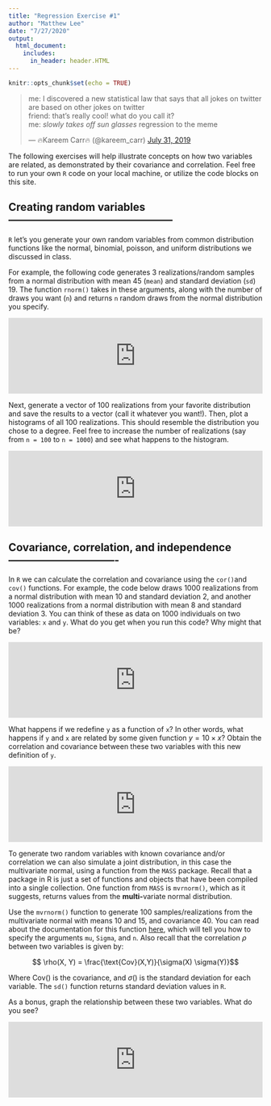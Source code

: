 ```yaml
---
title: "Regression Exercise #1"
author: "Matthew Lee"
date: "7/27/2020"
output: 
  html_document:
    includes:
      in_header: header.HTML
---
```

<script type="text/javascript" src="https://cdnjs.cloudflare.com/ajax/libs/iframe-resizer/3.5.16/iframeResizer.min.js"></script>

```r
knitr::opts_chunk$set(echo = TRUE)
```

<blockquote class="twitter-tweet"><p lang="en" dir="ltr">me: I discovered a new statistical law that says that all jokes on twitter are based on other jokes on twitter<br>friend: that’s really cool! what do you call it?<br>me: *slowly takes off sun glasses* regression to the meme</p>&mdash; 🔥Kareem Carr🔥 (@kareem_carr) <a href="https://twitter.com/kareem_carr/status/1156589945676554241?ref_src=twsrc%5Etfw">July 31, 2019</a></blockquote> <script async src="https://platform.twitter.com/widgets.js" charset="utf-8"></script>

The following exercises will help illustrate concepts on how two variables are related, as demonstrated by their covariance and correlation. Feel free to run your own `R` code on your local machine, or utilize the code blocks on this site. 

## Creating random variables -----------------------------------------------

`R` let's you generate your own random variables from common distribution functions like the normal, binomial, poisson, and uniform distributions we discussed in class.

For example, the following code generates 3 realizations/random samples from a normal distribution with mean 45 (`mean`) and standard deviation (`sd`) 19. The function `rnorm()` takes in these arguments, along with the number of draws you want (`n`) and returns `n` random draws from the normal distribution you specify. 

<!--- LEARNR EXAMPLE 1 --->
<iframe style="margin:0 auto; min-width: 100%;" id="normalEx" class="interactive" src="https://leem26.shinyapps.io/regressionEx1-normalEx/" scrolling="no" frameborder="no"></iframe>
<!--- END LEARNR EXAMPLE 1 --->


Next, generate a vector of 100 realizations from your favorite distribution and save the results to a vector (call it whatever you want!). Then, plot a histograms of all 100 realizations. This should resemble the distribution you chose to a degree. Feel free to increase the number of realizations (say from `n = 100` to `n = 1000`) and see what happens to the histogram.

<!--- LEARNR EXAMPLE 2 --->
<iframe style="margin:0 auto; min-width: 100%;" id="normalPlot" class="interactive" src="https://leem26.shinyapps.io/regressionEx1-normalPlot/" scrolling="no" frameborder="no"></iframe>
<!--- END LEARNR EXAMPLE 2 --->


## Covariance, correlation, and independence -------------------------------

In `R` we can calculate the correlation and covariance using the `cor()`and `cov()` functions. For example, the code below draws 1000 realizations from a normal distribution with mean 10 and standard deviation 2, and another 1000 realizations from a normal distribution with mean 8 and standard deviation 3. You can think of these as data on 1000 individuals on two variables: `x` and `y`. What do you get when you run this code? Why might that be?

<!--- LEARNR EXAMPLE 3 --->
<iframe style="margin:0 auto; min-width: 100%;" id="corcov" class="interactive" src="https://leem26.shinyapps.io/regressionEx1-corcov/" scrolling="no" frameborder="no"></iframe>
<!--- END LEARNR EXAMPLE 3 --->

What happens if we redefine `y` as a function of `x`? In other words, what happens if `y` and `x` are related by some given function $y = 10 \times x$? Obtain the correlation and covariance between these two variables with this new definition of `y`. 

<!--- LEARNR EXAMPLE 4 --->
<iframe style="margin:0 auto; min-width: 100%;" id="corcovScaled" class="interactive" src="https://leem26.shinyapps.io/regressionEx1-corcovScaled/" scrolling="no" frameborder="no"></iframe>
<!--- END LEARNR EXAMPLE 4 --->


To generate two random variables with known covariance and/or correlation we can also simulate a joint distribution, in this case the multivariate normal, using a function from the `MASS` package. Recall that a package in R is just a set of functions and objects that have been compiled into a single collection. One function from `MASS` is `mvrnorm()`, which as it suggests, returns values from the **multi-**variate normal distribution. 

Use the `mvrnorm()` function to generate 100 samples/realizations from the multivariate normal with means 10 and 15, and covariance 40. You can read about the documentation for this function [here](https://www.rdocumentation.org/packages/rockchalk/versions/1.8.144/topics/mvrnorm){target="_blank"}, which will tell you how to specify the arguments `mu`, `Sigma`, and `n`. Also recall that the correlation $\rho$ between two variables is given by:

$$ \rho(X, Y) = \frac{\text{Cov}(X,Y)}{\sigma(X) \sigma(Y)}$$

Where $\text{Cov()}$ is the covariance, and $\sigma()$ is the standard deviation for each variable. The `sd()` function returns standard deviation values in `R`. 

As a bonus, graph the relationship between these two variables. What do you see?

<!--- LEARNR EXAMPLE 5 --->
<iframe style="margin:0 auto; min-width: 100%;" id="corcovMVN" class="interactive" src="https://leem26.shinyapps.io/regressionEx1-corcovMVN/" scrolling="no" frameborder="no"></iframe>
<!--- END LEARNR EXAMPLE 5 --->




<script>
  iFrameResize({}, ".interactive");
</script>